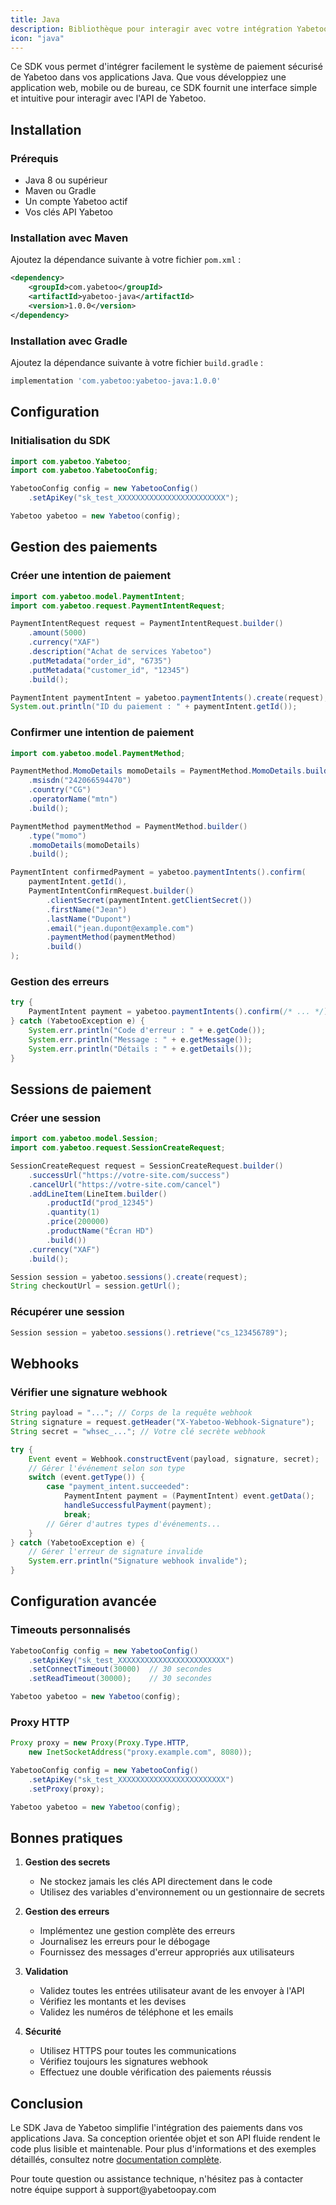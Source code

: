 ```yaml
---
title: Java
description: Bibliothèque pour interagir avec votre intégration Yabetoo en Java.
icon: "java"
---
```


Ce SDK vous permet d'intégrer facilement le système de paiement sécurisé de Yabetoo dans vos applications Java. Que vous développiez une application web, mobile ou de bureau, ce SDK fournit une interface simple et intuitive pour interagir avec l'API de Yabetoo.

## Installation

### Prérequis

- Java 8 ou supérieur
- Maven ou Gradle
- Un compte Yabetoo actif
- Vos clés API Yabetoo

### Installation avec Maven

Ajoutez la dépendance suivante à votre fichier `pom.xml` :

```xml
<dependency>
    <groupId>com.yabetoo</groupId>
    <artifactId>yabetoo-java</artifactId>
    <version>1.0.0</version>
</dependency>
```

### Installation avec Gradle

Ajoutez la dépendance suivante à votre fichier `build.gradle` :

```groovy
implementation 'com.yabetoo:yabetoo-java:1.0.0'
```

## Configuration

### Initialisation du SDK

```java
import com.yabetoo.Yabetoo;
import com.yabetoo.YabetooConfig;

YabetooConfig config = new YabetooConfig()
    .setApiKey("sk_test_XXXXXXXXXXXXXXXXXXXXXXXX");

Yabetoo yabetoo = new Yabetoo(config);
```

## Gestion des paiements

### Créer une intention de paiement

```java
import com.yabetoo.model.PaymentIntent;
import com.yabetoo.request.PaymentIntentRequest;

PaymentIntentRequest request = PaymentIntentRequest.builder()
    .amount(5000)
    .currency("XAF")
    .description("Achat de services Yabetoo")
    .putMetadata("order_id", "6735")
    .putMetadata("customer_id", "12345")
    .build();

PaymentIntent paymentIntent = yabetoo.paymentIntents().create(request);
System.out.println("ID du paiement : " + paymentIntent.getId());
```

### Confirmer une intention de paiement

```java
import com.yabetoo.model.PaymentMethod;

PaymentMethod.MomoDetails momoDetails = PaymentMethod.MomoDetails.builder()
    .msisdn("242066594470")
    .country("CG")
    .operatorName("mtn")
    .build();

PaymentMethod paymentMethod = PaymentMethod.builder()
    .type("momo")
    .momoDetails(momoDetails)
    .build();

PaymentIntent confirmedPayment = yabetoo.paymentIntents().confirm(
    paymentIntent.getId(),
    PaymentIntentConfirmRequest.builder()
        .clientSecret(paymentIntent.getClientSecret())
        .firstName("Jean")
        .lastName("Dupont")
        .email("jean.dupont@example.com")
        .paymentMethod(paymentMethod)
        .build()
);
```

### Gestion des erreurs

```java
try {
    PaymentIntent payment = yabetoo.paymentIntents().confirm(/* ... */);
} catch (YabetooException e) {
    System.err.println("Code d'erreur : " + e.getCode());
    System.err.println("Message : " + e.getMessage());
    System.err.println("Détails : " + e.getDetails());
}
```

## Sessions de paiement

### Créer une session

```java
import com.yabetoo.model.Session;
import com.yabetoo.request.SessionCreateRequest;

SessionCreateRequest request = SessionCreateRequest.builder()
    .successUrl("https://votre-site.com/success")
    .cancelUrl("https://votre-site.com/cancel")
    .addLineItem(LineItem.builder()
        .productId("prod_12345")
        .quantity(1)
        .price(200000)
        .productName("Écran HD")
        .build())
    .currency("XAF")
    .build();

Session session = yabetoo.sessions().create(request);
String checkoutUrl = session.getUrl();
```

### Récupérer une session

```java
Session session = yabetoo.sessions().retrieve("cs_123456789");
```

## Webhooks

### Vérifier une signature webhook

```java
String payload = "..."; // Corps de la requête webhook
String signature = request.getHeader("X-Yabetoo-Webhook-Signature");
String secret = "whsec_..."; // Votre clé secrète webhook

try {
    Event event = Webhook.constructEvent(payload, signature, secret);
    // Gérer l'événement selon son type
    switch (event.getType()) {
        case "payment_intent.succeeded":
            PaymentIntent payment = (PaymentIntent) event.getData();
            handleSuccessfulPayment(payment);
            break;
        // Gérer d'autres types d'événements...
    }
} catch (YabetooException e) {
    // Gérer l'erreur de signature invalide
    System.err.println("Signature webhook invalide");
}
```

## Configuration avancée

### Timeouts personnalisés

```java
YabetooConfig config = new YabetooConfig()
    .setApiKey("sk_test_XXXXXXXXXXXXXXXXXXXXXXXX")
    .setConnectTimeout(30000)  // 30 secondes
    .setReadTimeout(30000);    // 30 secondes

Yabetoo yabetoo = new Yabetoo(config);
```

### Proxy HTTP

```java
Proxy proxy = new Proxy(Proxy.Type.HTTP, 
    new InetSocketAddress("proxy.example.com", 8080));

YabetooConfig config = new YabetooConfig()
    .setApiKey("sk_test_XXXXXXXXXXXXXXXXXXXXXXXX")
    .setProxy(proxy);

Yabetoo yabetoo = new Yabetoo(config);
```

## Bonnes pratiques

1. **Gestion des secrets**
   - Ne stockez jamais les clés API directement dans le code
   - Utilisez des variables d'environnement ou un gestionnaire de secrets

2. **Gestion des erreurs**
   - Implémentez une gestion complète des erreurs
   - Journalisez les erreurs pour le débogage
   - Fournissez des messages d'erreur appropriés aux utilisateurs

3. **Validation**
   - Validez toutes les entrées utilisateur avant de les envoyer à l'API
   - Vérifiez les montants et les devises
   - Validez les numéros de téléphone et les emails

4. **Sécurité**
   - Utilisez HTTPS pour toutes les communications
   - Vérifiez toujours les signatures webhook
   - Effectuez une double vérification des paiements réussis

## Conclusion

Le SDK Java de Yabetoo simplifie l'intégration des paiements dans vos applications Java. Sa conception orientée objet et son API fluide rendent le code plus lisible et maintenable. Pour plus d'informations et des exemples détaillés, consultez notre [documentation complète](https://docs.yabetoo.com).

<Note>
  Pour toute question ou assistance technique, n'hésitez pas à contacter notre
  équipe support à support@yabetoopay.com
</Note>
